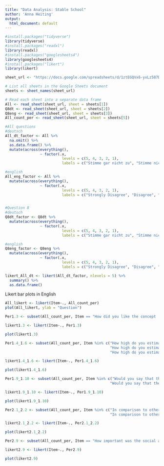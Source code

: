 ```yaml
---
title: "Data Analysis: Stable School"
author: 'Anna Heiting'
output:
  html_document: default
--- 
```


```r
#install.packages("tidyverse")
library(tidyverse)
#install.packages("readxl")
library(readxl)
#install.packages("googlesheets4")
library(googlesheets4)
#install.packages("likert")
library(likert)

sheet_url <- "https://docs.google.com/spreadsheets/d/1ztEGQVx6-yxLz587DlWl6xOpdQvGJrqjYMRathBrU18/edit?usp=sharing"

# List all sheets in the Google Sheets document
sheets <- sheet_names(sheet_url)

# Read each sheet into a separate data frame
All <- read_sheet(sheet_url, sheet = sheets[1])
Q8dt <- read_sheet(sheet_url, sheet = sheets[2])
Q8eng <- read_sheet(sheet_url, sheet = sheets[3])
All_count_per <- read_sheet(sheet_url, sheet = sheets[5])
```

``` r
#All questions
#deutsch
All_dt_factor <- All %>%
  na.omit() %>%
  as.data.frame() %>%
  mutate(across(everything(), 
                ~ factor(.x, 
                          levels = c(5, 4, 3, 2, 1), 
                          labels = c("Stimme gar nicht zu", "Stimme nicht zu", "Neutral", "Stimme zu", "Stimme sehr zu"))))

#english
All_eng_factor <- All %>%
  mutate(across(everything(), 
                ~ factor(.x, 
                          levels = c(5, 4, 3, 2, 1), 
                          labels = c("Strongly Disagree", "Disagree", "Neutral", "Agree", "Strongly Agree"))))


#Question 8
#deutsch
Q8dt_factor <- Q8dt %>%
  mutate(across(everything(), 
                ~ factor(.x, 
                          levels = c(5, 4, 3, 2, 1), 
                          labels = c("Stimme gar nicht zu", "Stimme nicht zu", "Neutral", "Stimme zu", "Stimme sehr zu"))))

#english
Q8eng_factor <- Q8eng %>%
  mutate(across(everything(), 
                ~ factor(.x, 
                          levels = c(5, 4, 3, 2, 1), 
                          labels = c("Strongly Disagree", "Disagree", "Neutral", "Agree", "Strongly Agree"))))
```

``` r
likert_All_dt <- likert(All_dt_factor, nlevels = 5) %>%
  summary() %>%
  as.data.frame()
```

Likert bar plots in English

``` r
All_likert <- likert(Item~., All_count_per)
plot(All_likert, ylab = "Question")
```

```r
Per1.3 <- subset(All_count_per, Item == "How did you like the concept 'Stable School'?")

likert1.3 <- likert(Item~., Per1.3)

plot(likert1.3)
```

```r
Per1.4_1.6 <- subset(All_count_per, Item %in% c("How high do you estimate, was the benefit of the 'Stable School' regarding calf health on your farm?", 
                                                "How high do you estimate, was the benefit of the 'Stable School' regarding employee management and efficiency on your farm?", 
                                                "How high do you estimate, was the benefit of the 'Stable School' in general on your farm?"))

likert1.4_1.6 <- likert(Item~., Per1.4_1.6)

plot(likert1.4_1.6)
```

```r
Per1.9_1.10 <- subset(All_count_per, Item %in% c("Would you say that the 'Stable School' increased your awareness regarding calf health problems on the farm?", 
                                                "Would you say that the 'Stable School' increased your awareness regarding employee management problems on the farm?"))

likert1.9_1.10 <- likert(Item~., Per1.9_1.10)

plot(likert1.9_1.10)
```

```r
Per2.1_2.2 <- subset(All_count_per, Item %in% c("In comparison to other advising services, how motivating was the 'Stable School' for you to change the calf health situation on your farm?", 
                                                "In comparison to other advising services, how motivating was the 'Stable School' for you to change the employee management situation on your farm?"))

likert2.1_2.2 <- likert(Item~., Per2.1_2.2)

plot(likert2.1_2.2)
```

```r
Per2.9 <- subset(All_count_per, Item == "How important was the social aspect of the 'Stable School' for you?")

likert2.9 <- likert(Item~., Per2.9)

plot(likert2.9)
```